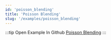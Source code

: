 ```yaml
---
id: 'poisson_blending'
title: 'Poisson Blending'
slug: '/examples/poisson_blending'
---
```


<README />

:::tip Open Example In Github
[Poisson Blending](https://github.com/facebookresearch/diffkt/tree/main/kotlin/examples/src/main/kotlin/examples/poissonBlending)
:::